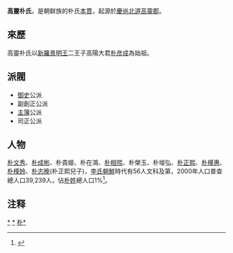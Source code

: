 {{성씨 정보
| 성씨 = 고령 박씨
| 관향 = [[慶尚北道|慶尚北道]][[高靈郡|高靈郡]]
| 시조 = 朴彥成
| 중시조 = 朴暹, 朴還, 朴連
| 집성촌 = 
| 인물 = [[朴文秀|朴文秀]], [[朴成彬|朴成彬]], [[朴相熙|朴相熙]], [[朴正熙|朴正熙]], [[朴炳錫|朴炳錫]], [[朴槿姈|朴槿姈]], [[朴槿惠|朴槿惠]], [[朴志晚|朴志晚]]
| 년도 = 2015
| 인구 = 43,774
| 순위 = 
}}
'''高靈朴氏'''，是朝鲜族的朴氏[[本貫|本貫]]，起源於[[慶尚北道|慶尚北道]][[高靈郡|高靈郡]]。

==來歷==
高靈朴氏以[[新羅|新羅]][[景明王|景明王]]二王子高陽大君[[朴彦成|朴彦成]]為始祖。

==派閥==
*[[御史|御史]]公派
*副創正公派
*[[主簿|主簿]]公派
*司正公派

==人物==
[[朴文秀|朴文秀]]、[[朴成彬|朴成彬]]、朴貴姫、朴在鴻、[[朴相煕|朴相煕]]、朴榮玉、朴埈弘、[[朴正熙|朴正熙]]、[[朴槿惠|朴槿惠]]、[[朴槿姈|朴槿姈]]、[[朴志晚|朴志晚]](朴正熙兒子)，[[李氏朝鮮|李氏朝鮮]]時代有56人文科及第，2000年人口普查總人口39,239人，佔[[朴姓|朴姓]]總人口1%<ref>{{Cite web|url=http://100.naver.com/100.nhn?docid=773956|title=네이버 백과사전|accessdate=2013-11-21|work=|publisher=|date=|language=ko}}{{Dead link|date=2019年5月 |bot=InternetArchiveBot |fix-attempted=yes }}</ref>。

==注释==
{{reflist}}

[[Category:朴姓|*]]
[[Category:高灵朴氏|*]]
[[Category:朝鮮氏族|朴*]]